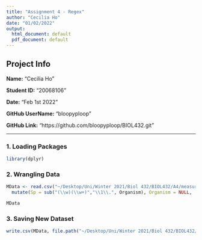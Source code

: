 ```yaml
---
title: "Assignment 4 - Regex"
author: "Cecilia Ho"
date: "01/02/2022"
output:
  html_document: default
  pdf_document: default
---
```


## Project Info 
  
**Name:** "Cecilia Ho"

**Student ID:** "20068106"

**Date:** "Feb 1st 2022"

**GitHub UserName:** "bloopyploop"

**GitHub Link:** "https://github.com/bloopyploop/BIOL432.git"


---
  
### 1. Loading Packages
  
```r
library(dplyr)
```


### 2. Wrangling Data 


```r
MData <- read.csv("~/Desktop/Uni/Winter 2021/Biol 432/BIOL432/A4/measurements.csv") %>% # Importing .csv file
  mutate(Sp = sub("(\\w)(\\w+)","\\1\\.", Organism), Organism = NULL, .before = Limb.width) #Shortening genus name, removing Organism column, moving Sp column to where Organism column was

MData
```

### 3. Saving New Dataset

```r
write.csv(MData, file.path("~/Desktop/Uni/Winter 2021/Biol 432/BIOL432/", "MeasShort.csv"), row.names = F)
```
